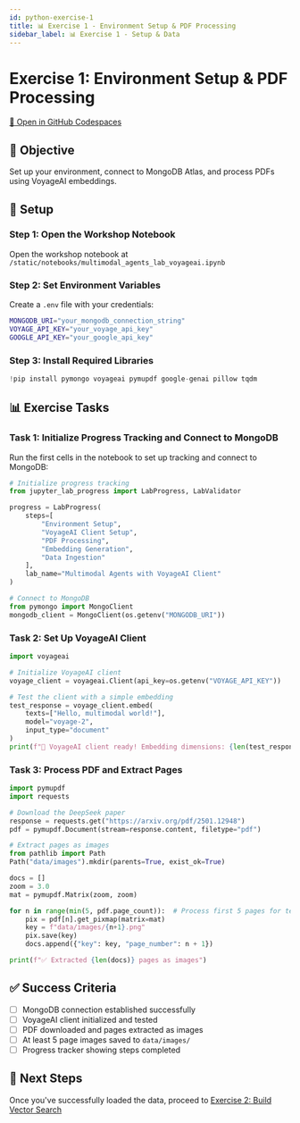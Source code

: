 ```yaml
---
id: python-exercise-1
title: 📊 Exercise 1 - Environment Setup & PDF Processing
sidebar_label: 📊 Exercise 1 - Setup & Data
---
```


# Exercise 1: Environment Setup & PDF Processing

<div style={{textAlign: 'center', margin: '10px 0'}}>
  <a 
    href="https://codespaces.new/mrlynn/multimodal-agents-lab" 
    target="_blank" 
    rel="noopener noreferrer"
    style={{
      backgroundColor: '#589636',
      color: 'white',
      padding: '12px 24px',
      borderRadius: '6px',
      textDecoration: 'none',
      fontWeight: '900',
      display: 'inline-block',
      fontSize: '16px'
    }}
  >
    🚀 Open in GitHub Codespaces
    </a>
</div>

## 🎯 Objective
Set up your environment, connect to MongoDB Atlas, and process PDFs using VoyageAI embeddings.

## 🔧 Setup

### Step 1: Open the Workshop Notebook
Open the workshop notebook at `/static/notebooks/multimodal_agents_lab_voyageai.ipynb`

### Step 2: Set Environment Variables
Create a `.env` file with your credentials:
```bash
MONGODB_URI="your_mongodb_connection_string"
VOYAGE_API_KEY="your_voyage_api_key"
GOOGLE_API_KEY="your_google_api_key"
```

### Step 3: Install Required Libraries
```python
!pip install pymongo voyageai pymupdf google-genai pillow tqdm
```

## 📊 Exercise Tasks

### Task 1: Initialize Progress Tracking and Connect to MongoDB
Run the first cells in the notebook to set up tracking and connect to MongoDB:

```python
# Initialize progress tracking
from jupyter_lab_progress import LabProgress, LabValidator

progress = LabProgress(
    steps=[
        "Environment Setup",
        "VoyageAI Client Setup",
        "PDF Processing", 
        "Embedding Generation",
        "Data Ingestion"
    ],
    lab_name="Multimodal Agents with VoyageAI Client"
)

# Connect to MongoDB
from pymongo import MongoClient
mongodb_client = MongoClient(os.getenv("MONGODB_URI"))
```

### Task 2: Set Up VoyageAI Client
```python
import voyageai

# Initialize VoyageAI client
voyage_client = voyageai.Client(api_key=os.getenv("VOYAGE_API_KEY"))

# Test the client with a simple embedding
test_response = voyage_client.embed(
    texts=["Hello, multimodal world!"],
    model="voyage-2",
    input_type="document"
)
print(f"🚀 VoyageAI client ready! Embedding dimensions: {len(test_response.embeddings[0])}")
```

### Task 3: Process PDF and Extract Pages
```python
import pymupdf
import requests

# Download the DeepSeek paper
response = requests.get("https://arxiv.org/pdf/2501.12948")
pdf = pymupdf.Document(stream=response.content, filetype="pdf")

# Extract pages as images
from pathlib import Path
Path("data/images").mkdir(parents=True, exist_ok=True)

docs = []
zoom = 3.0
mat = pymupdf.Matrix(zoom, zoom)

for n in range(min(5, pdf.page_count)):  # Process first 5 pages for testing
    pix = pdf[n].get_pixmap(matrix=mat)
    key = f"data/images/{n+1}.png"
    pix.save(key)
    docs.append({"key": key, "page_number": n + 1})

print(f"✅ Extracted {len(docs)} pages as images")
```

## ✅ Success Criteria
- [ ] MongoDB connection established successfully
- [ ] VoyageAI client initialized and tested
- [ ] PDF downloaded and pages extracted as images
- [ ] At least 5 page images saved to `data/images/`
- [ ] Progress tracker showing steps completed

## 🚀 Next Steps
Once you've successfully loaded the data, proceed to [Exercise 2: Build Vector Search](./python-exercise-2)